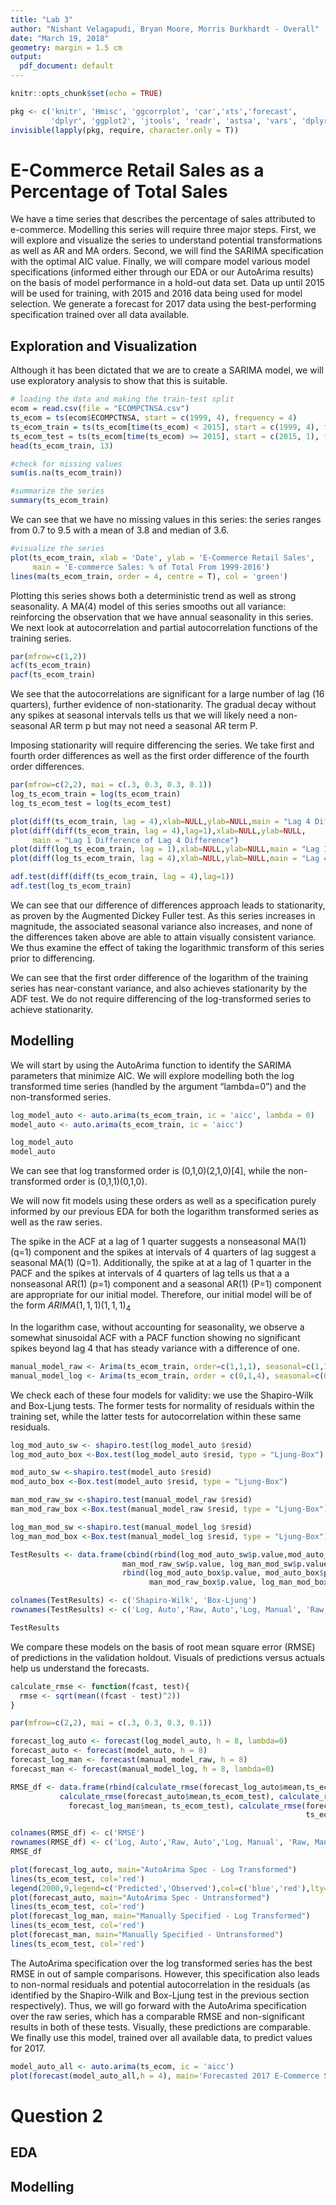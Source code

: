 ```yaml
---
title: "Lab 3"
author: "Nishant Velagapudi, Bryan Moore, Morris Burkhardt - Overall"
date: "March 19, 2018"
geometry: margin = 1.5 cm
output:
  pdf_document: default
---
```


```r
knitr::opts_chunk$set(echo = TRUE)

pkg <- c('knitr', 'Hmisc', 'ggcorrplot', 'car','xts','forecast',
         'dplyr', 'ggplot2', 'jtools', 'readr', 'astsa', 'vars', 'dplyr','tseries')
invisible(lapply(pkg, require, character.only = T))
```

# E-Commerce Retail Sales as a Percentage of Total Sales
We have a time series that describes the percentage of sales attributed to e-commerce. Modelling this series will require three major steps. First, we will explore and visualize the series to understand potential transformations as well as AR and MA orders. Second, we will find the SARIMA specification with the optimal AIC value. Finally, we will compare model various model specifications (informed either through our EDA or our AutoArima results) on the basis of model performance in a hold-out data set. Data up until 2015 will be used for training, with 2015 and 2016 data being used for model selection. We generate a forecast for 2017 data using the best-performing specification trained over all data available.

## Exploration and Visualization
Although it has been dictated that we are to create a SARIMA model, we will use exploratory analysis to show that this is suitable.

```r
# loading the data and making the train-test split
ecom = read.csv(file = "ECOMPCTNSA.csv")
ts_ecom = ts(ecom$ECOMPCTNSA, start = c(1999, 4), frequency = 4)
ts_ecom_train = ts(ts_ecom[time(ts_ecom) < 2015], start = c(1999, 4), freq = 4)
ts_ecom_test = ts(ts_ecom[time(ts_ecom) >= 2015], start = c(2015, 1), freq = 4)
head(ts_ecom_train, 13)

#check for missing values
sum(is.na(ts_ecom_train))

#summarize the series
summary(ts_ecom_train)
```
We can see that we have no missing values in this series: the series ranges from 0.7 to 9.5 with a mean of 3.8 and median of 3.6. 

```r
#visualize the series
plot(ts_ecom_train, xlab = 'Date', ylab = 'E-Commerce Retail Sales',
     main = 'E-commerce Sales: % of Total From 1999-2016')
lines(ma(ts_ecom_train, order = 4, centre = T), col = 'green')
```

Plotting this series shows both a deterministic trend as well as strong seasonality. A MA(4) model of this series smooths out all variance: reinforcing the observation that we have annual seasonality in this series. We next look at autocorrelation and partial autocorrelation functions of the training series.

```r
par(mfrow=c(1,2))
acf(ts_ecom_train)
pacf(ts_ecom_train)
```

We see that the autocorrelations are significant for a large number of lag (16 quarters), further evidence of non-stationarity. The gradual decay without any spikes at seasonal intervals tells us that we will likely need a non-seasonal AR term p but may not need a seasonal AR term P.

Imposing stationarity will require differencing the series. We take first and fourth order differences as well as the first order difference of the fourth order differences. 
```r
par(mfrow=c(2,2), mai = c(.3, 0.3, 0.3, 0.1))
log_ts_ecom_train = log(ts_ecom_train)
log_ts_ecom_test = log(ts_ecom_test)

plot(diff(ts_ecom_train, lag = 4),xlab=NULL,ylab=NULL,main = "Lag 4 Differenced Series")
plot(diff(diff(ts_ecom_train, lag = 4),lag=1),xlab=NULL,ylab=NULL,
     main = "Lag 1 Difference of Lag 4 Difference")
plot(diff(log_ts_ecom_train, lag = 1),xlab=NULL,ylab=NULL,main = "Lag 1 Differenced Log Series")
plot(diff(log_ts_ecom_train, lag = 4),xlab=NULL,ylab=NULL,main = "Lag 4 Differenced Log Series")

adf.test(diff(diff(ts_ecom_train, lag = 4),lag=1))
adf.test(log_ts_ecom_train)
```

We can see that our difference of differences approach leads to stationarity, as proven by the Augmented Dickey Fuller test. As this series increases in magnitude, the associated seasonal variance also increases, and none of the differences taken above are able to attain visually consistent variance. We thus examine the effect of taking the logarithmic transform of this series prior to differencing.

We can see that the first order difference of the logarithm of the training series has near-constant variance, and also achieves stationarity by the ADF test. We do not require differencing of the log-transformed series to achieve stationarity.

## Modelling
We will start by using the AutoArima function to identify the SARIMA parameters that minimize AIC. We will explore modelling both the log transformed time series (handled by the argument "lambda=0") and the non-transformed series.
```r
log_model_auto <- auto.arima(ts_ecom_train, ic = 'aicc', lambda = 0)
model_auto <- auto.arima(ts_ecom_train, ic = 'aicc')

log_model_auto
model_auto
```
We can see that log transformed order is (0,1,0)(2,1,0)[4], while the non-transformed order is (0,1,1)(0,1,0). 

We will now fit models using these orders as well as a specification purely informed by our previous EDA for both the logarithm transformed series as well as the raw series.

The spike in the ACF at a lag of 1 quarter suggests a nonseasonal MA(1) (q=1) component and the spikes at intervals of 4 quarters of lag suggest a seasonal MA(1) (Q=1).  Additionally, the spike at at a lag of 1 quarter in the PACF and the spikes at intervals of 4 quarters of lag tells us that a a nonseasonal AR(1) (p=1) component and a seasonal AR(1) (P=1) component are appropriate for our initial model.  Therefore, our initial model will be of the form $ARIMA(1,1,1)(1,1,1)_4$

In the logarithm case, without accounting for seasonality, we observe a somewhat sinusoidal ACF with a PACF function showing no significant spikes beyond lag 4 that has steady variance with a difference of one.

```r
manual_model_raw <- Arima(ts_ecom_train, order=c(1,1,1), seasonal=c(1,1,1))
manual_model_log <- Arima(ts_ecom_train, order = c(0,1,4), seasonal=c(0,0,0), lambda=0)
```

We check each of these four models for validity: we use the Shapiro-Wilk and Box-Ljung tests. The former tests for normality of residuals within the training set, while the latter tests for autocorrelation within these same residuals.
```r
log_mod_auto_sw <- shapiro.test(log_model_auto $resid)
log_mod_auto_box <-Box.test(log_model_auto $resid, type = "Ljung-Box")

mod_auto_sw <-shapiro.test(model_auto $resid)
mod_auto_box <-Box.test(model_auto $resid, type = "Ljung-Box")

man_mod_raw_sw <-shapiro.test(manual_model_raw $resid)
man_mod_raw_box <-Box.test(manual_model_raw $resid, type = "Ljung-Box")

log_man_mod_sw <-shapiro.test(manual_model_log $resid)
log_man_mod_box <-Box.test(manual_model_log $resid, type = "Ljung-Box")

TestResults <- data.frame(cbind(rbind(log_mod_auto_sw$p.value,mod_auto_sw$p.value, 
                         man_mod_raw_sw$p.value, log_man_mod_sw$p.value),
                         rbind(log_mod_auto_box$p.value, mod_auto_box$p.value, 
                               man_mod_raw_box$p.value, log_man_mod_box$p.value)))

colnames(TestResults) <- c('Shapiro-Wilk', 'Box-Ljung')
rownames(TestResults) <- c('Log, Auto','Raw, Auto','Log, Manual', 'Raw, Manual')

TestResults
```
We compare these models on the basis of root mean square error (RMSE) of predictions in the validation holdout. Visuals of predictions versus actuals help us understand the forecasts.
```r
calculate_rmse <- function(fcast, test){
  rmse <- sqrt(mean((fcast - test)^2))
}

par(mfrow=c(2,2), mai = c(.3, 0.3, 0.3, 0.1))

forecast_log_auto <- forecast(log_model_auto, h = 8, lambda=0)
forecast_auto <- forecast(model_auto, h = 8)
forecast_log_man <- forecast(manual_model_raw, h = 8)
forecast_man <- forecast(manual_model_log, h = 8, lambda=0)

RMSE_df <- data.frame(rbind(calculate_rmse(forecast_log_auto$mean,ts_ecom_test),
           calculate_rmse(forecast_auto$mean,ts_ecom_test), calculate_rmse(
             forecast_log_man$mean, ts_ecom_test), calculate_rmse(forecast_man$mean,
                                                                  ts_ecom_test)))

colnames(RMSE_df) <- c('RMSE')
rownames(RMSE_df) <- c('Log, Auto','Raw, Auto','Log, Manual', 'Raw, Manual')
RMSE_df

plot(forecast_log_auto, main="AutoArima Spec - Log Transformed")
lines(ts_ecom_test, col='red')
legend(2000,9,legend=c('Predicted','Observed'),col=c('blue','red'),lty=1, cex=0.8)
plot(forecast_auto, main="AutoArima Spec - Untransformed")
lines(ts_ecom_test, col='red')
plot(forecast_log_man, main="Manually Specified - Log Transformed")
lines(ts_ecom_test, col='red')
plot(forecast_man, main="Manually Specified - Untransformed")
lines(ts_ecom_test, col='red')

```

The AutoArima specification over the log transformed series has the best RMSE in out of sample comparisons. However, this specification also leads to non-normal residuals and potential autocorrelation in the residuals (as identified by the Shapiro-Wilk and Box-Ljung test in the previous section respectively). Thus, we will go forward with the AutoArima specification over the raw series, which has a comparable RMSE and non-significant results in both of these tests. Visually, these predictions are comparable. We finally use this model, trained over all available data, to predict values for 2017.

```r
model_auto_all <- auto.arima(ts_ecom, ic = 'aicc')
plot(forecast(model_auto_all,h = 4), main='Forecasted 2017 E-Commerce Sales as Perc. of Total')
```

# Question 2
## EDA
## Modelling